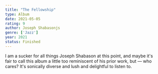 ```yaml
---
title: "The Fellowship"
type: Album
date: 2021-05-05
rating: 9
author: Joseph Shabasonjs
genre: ['Jazz']
year: 2021
status: Finished
---
```


I am a sucker for all things Joseph Shabason at this point, and maybe it's fair to call this album a little too reminiscent of his prior work, but — who cares? It's sonically diverse and lush and delightful to listen to.
